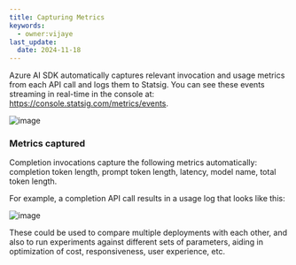 ```yaml
---
title: Capturing Metrics
keywords:
  - owner:vijaye
last_update:
  date: 2024-11-18
---
```




Azure AI SDK automatically captures relevant invocation and usage metrics from each API call and logs them to Statsig.  You can see these events streaming in real-time in the console at: https://console.statsig.com/metrics/events.

![image](https://github.com/user-attachments/assets/cb4136eb-6ae9-4ffa-b560-333f332eaa75)

### Metrics captured

Completion invocations capture the following metrics automatically: completion token length, prompt token length, latency, model name, total token length.

For example, a completion API call results in a usage log that looks like this:

![image](https://github.com/user-attachments/assets/d9c150cc-eded-4607-aec8-d1631af77cec)

These could be used to compare multiple deployments with each other, and also to run experiments against different sets of parameters, aiding in optimization of cost, responsiveness, user experience, etc.

